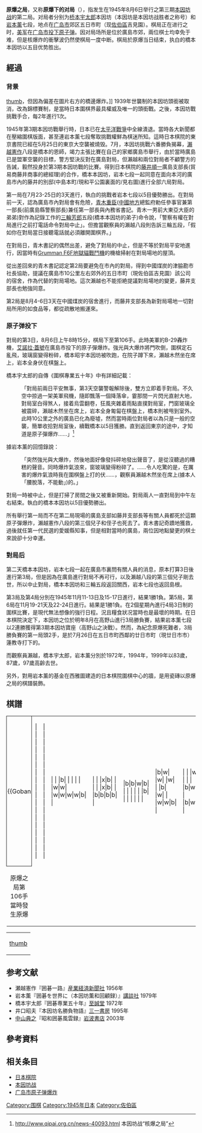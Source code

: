 {{refimprove|time=2015-08-19T07:42:24+00:00}}

'''原爆之局'''，又称'''原爆下的对局'''（{{lang-ja|原爆下の対局}}），指发生在1945年8月6日举行之第三期[[本因坊战|本因坊战]]的第二局。对局者分别为[[桥本宇太郎|桥本宇太郎]]本因坊（本因坊是本因坊战胜者之称号）和[[岩本薰|岩本薰]]七段，地点在[[广岛市|广岛市]]郊区五日市町（现[[佐伯區|佐伯區]]吉見園）。棋局正在进行之时，[[美军|美军]]在[[廣島原爆|广岛市投下原子弹]]。因对局场所是位於廣島市郊，兩位棋士均幸免于难，但是核爆炸的衝擊波仍然使棋局一度中断。棋局於原爆当日结束，执白的橋本本因坊以五目优势胜出。

==經過==
===背景===
[[文件:HiroshimaNakajimaArea.jpg|thumb]]，但因為偏差在圖片右方的橋邊爆炸。]]
1939年世襲制的本因坊頭銜被取消，改為錦標賽制，是當時日本圍棋界最具權威及唯一的頭銜戰。之後，本因坊戰挑戰手合，每2年進行1次。

1945年第3期本因坊戰舉行時，日本已在[[太平洋戰爭|太平洋戰爭]]中全線潰退。當時各大新聞都在壓縮圍棋版面，甚至連岩本薰七段奪取挑戰權鮮為棋迷所知。這時日本棋院的東京書院已經在5月25日的東京大空襲被燒毁。7月，本因坊挑戰六番勝負揭幕，[[瀨越憲作|瀨越憲作]]八段是橋本的恩師，竭力主張比賽在自己的家鄉廣島市舉行，由於當時廣島已是盟軍空襲的目標，警方堅決反對在廣島對局，但瀨越和兩位對局者不顧警方的告誡，毅然投身於第3期本因坊戰的比賽。得到日本棋院的[[藤井順一|藤井順一]]廣島支部長(貿易商藤井商事的總經理)的合作，橋本本因坊，岩本七段一起同意在面向本河的廣島市內的藤井的別邸(中島本町/現和平公園裏面的/見右圖)進行全部六局對局。

第一局在7月23-25日的3天進行，執白的挑戰者岩本七段以5目優勢勝出。在對局前一天，認為廣島市內對局會有危險，[[青木重臣|青木重臣]]([[中國地方|中國地方]]總監府勅任參事官兼第一部長(前廣島縣警察部長)兼任第一部長與內務省書記。青木一男前大東亞大臣的弟弟)對作為記錄工作的[[三輪芳郎|三輪芳郎]]五段(橋本本因坊的弟子)命令說，「警察有權在對局進行之前打電話命令對局中止」。但擔當觀察員的瀨越八段則告訴三輪五段，「假如你在對局當日接聽電話就必須離開圍棋界。」

在對局日，青木書記的偶然出差，避免了對局的中止，但是不等於對局平安地進行，因當時有[[F6F地獄貓戰鬥機|Grumman F6F地獄貓戰鬥機]]的機槍掃射在對局場地的屋頂。

從出差回來的青木書記認定第2局要避免在市內的對局，得到中國煤炭的津脇勘市社長協助，提議在廣島市10公里左右郊外的五日市町（現佐伯區吉見園）該公司的宿舍，作為代替的對局場地。這次瀨越也不能拒絶提議對局場地的變更，藤井支部長也勉強同意。

第2局是8月4-6日3天在中國煤炭的宿舍進行，而藤井支部長為新對局場地一切對局所用的如食品等，都從疏散地搬運來。

===原子弹投下===
對局的第3日，8月6日上午8時15分，棋局下至第106手。此時美軍的B-29轟炸機，[[艾諾拉·蓋號轟炸機|艾諾拉·蓋號]]在廣島市投下的原子彈爆炸。強光與大爆炸將門吹倒，圍棋定石亂飛，玻璃窗變得粉碎，橋本昭宇本因坊被吹跑，在院子蹲下來，瀨越木然坐在席上，岩本全身伏在棋盤上。

橋本宇太郎的自傳《圍棋專業五十年》中有詳細記載：
: 「對局前兩日平安無事，第3天空襲警報解除後，雙方立即着手對局。不久空中掠過一架美軍飛機，隨即飄落一個降落傘，霎那間一片閃光直射大地，對局室白得煞人，接着烏雲翻卷，狂風夾雜着雨點直撲對局室，門窗玻璃全被震碎，瀨越木然坐在席上，岩本全身匍匐在棋盤上，橋本則被甩到室外。此時10公里之外的廣島已化為廢墟，然而當時兩位對局者以為只是一般的空襲，簡單收拾對局室後，續戰橋本以5目獲勝。直到返回東京的途中，才知道是原子彈爆炸……」<ref>http://www.qipai.org.cn/news-40093.html {{Wayback|url=http://www.qipai.org.cn/news-40093.html |date=20150907052326 }} 本因坊战“核爆之局”</ref>

據岩本薰的回憶錄說：
: 「突然強光與大爆炸，然後地面好像發抖砰地發出聲音了，是從沒聽過的糟糕的聲音。同時爆炸氣浪來，窗玻璃變得粉碎了。……令人吃驚的是，在厲害的爆炸氣浪時我在圍棋盤上打的伏……，觀察員瀨越木然坐在席上(據本人「腰脫落，不能動」)的。」

對局一時被中止，但是打掃了房間之後又被重新開始。對局兩人一直對局到中午左右結束。執白的橋本本因坊以5目優勢勝出。

所有舉行第一局而不在第二局現場的廣島支部如藤井支部長等有關人員都死於這顆原子彈爆炸，瀨越憲作八段的第三個兒子和侄子也死去了。青木書記奇蹟地獲救，過後就任第一代民選的愛媛縣知事，但是相對當時的廣島，兩位因地點變更的棋士來說卻十分幸運。

===對局后===

第二天橋本本因坊，岩本七段一起在廣島市裏問有關人員的消息，原本打算3日後進行第3局，但是因為在廣島進行對局不再可行，以及瀨越八段的第三個兒子剛去世，所以中止對局，橋本本因坊和三輪五段返回關西，岩本七段也返回島根。

第3局及第4局分別在1945年11月11-13日及15-17日進行，結果1勝1負。第5局，第6局在11月19-21天及22-24日進行。結果是1勝1負。在2個星期內進行4局3日制的圍棋比賽，是現代無法想像的強行日程。況且糧食狀况當時也是最壞的時期。在日本棋院決定下，本因坊之位於明年8月在高野山進行3局勝負賽，結果岩本薫七段以2連勝獲得第3期本因坊寶座（高野山之決戰）。然而，為紀念原爆死難者，3局勝負賽的第一局頭2手，是於7月26日在五日市町西鄰的廿日市町（現廿日市市）蓮教寺打下的。

而觀察員瀨越，橋本宇太郎，岩本薰分別於1972年，1994年，1999年以83歲，87歲，97歲高齡去世。

另外，對用岩本薰的基金在西雅圖建造的日本棋院圍棋中心的牆，是用瓷磚以原爆之局的棋譜裝飾。

== 棋譜 ==
{| style="margin:1em;"
| style="border: solid thin; padding: 2px;" |
{{Goban
| | | | | | | | | | | | | | | | | | | 
| | | | | | | | | | | | | | | | | | | 
| | | |b| | | | | |w|w| |w|w|w|w|b| | 
| | | |x|b| | | | |x|b| | |b|b|b|b| | 
| |b|b|w|b| | | | | | |b| | | | | | | 
| |b|w| |w| |w| | |b| |w| | |w|w|b| | 
| | | |w| | | | | |b|w| | | |b|w|b| | 
| | |w| | | | | |b| | |w|w|w| | |b| | 
| | | | | | | |w| | |wT|b||b|w| |b| | 
| | | |x| | | |w|b|x| | | |b|w|b|w|w| 
| | | | | | | |w|b| |b| |b|w| |b|w| | 
| | |w| | | | |w|w|b| | |b| |b| |w| | 
| | | | |b| | | | |b|w| | | | |b|w| | 
| | |w| | | |w| | |b|w| |b| |b|w|b| | 
| |w|b|w| |b|b|w| | |w| | | |w|w| |b| 
| |b|b|b| |b|w|w| |x| | | |b| |w|w|b| 
| | | | | |b| | | |b| |w| | |w| | |w| 
| | | | | | | |b| | | | | | | | | | | 
| | | | | | | | | | | | | | | | | | | 
|20}}
|-
| style="text-align:center" | 原爆之局第106手當時發生原爆
|}

{| style="margin:1em;"
| [[文件:原爆之局.jpeg|thumb]]
|}

== 参考文献 ==
* 瀬越憲作『囲碁一路』[[産業経済新聞社|産業経済新聞社]] 1956年
* 岩本薫『囲碁を世界に（本因坊薫和回顧録）』[[講談社|講談社]] 1979年
* 橋本宇太郎『囲碁専業五十年』[[至誠堂|至誠堂]] 1972年
*井口昭夫『本因坊名勝負物語』[[三一書房|三一書房]] 1995年
*[[中山典之|中山典之]]『昭和囲碁風雲録』[[岩波書店|岩波書店]] 2003年

== 參考資料 ==
{{reflist}}

==相关条目==
*[[日本棋院|日本棋院]]
*[[本因坊战|本因坊战]]
*[[广岛市原子弹爆炸|广岛市原子弹爆炸]]

{{GoNavbox}}
[[Category:围棋|Category:围棋]]
[[Category:1945年日本|Category:1945年日本]]
[[Category:佐伯區|Category:佐伯區]]